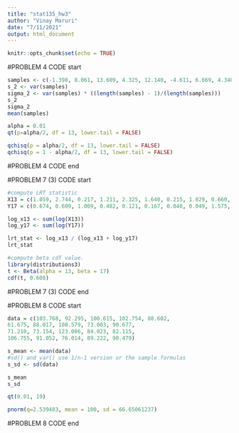 ```yaml
---
title: "stat135_hw3"
author: "Vinay Maruri"
date: "7/11/2021"
output: html_document
---
```


```r
knitr::opts_chunk$set(echo = TRUE)
```

#PROBLEM 4 CODE start

```r
samples <- c(-1.398, 8.061, 13.609, 4.325, 12.140, -4.611, 6.669, 4.340, 1.776, 7.355, -3.100, -3.784, 9.962, -4.150)
s_2 <- var(samples)
sigma_2 <- var(samples) * ((length(samples) - 1)/(length(samples)))
s_2
sigma_2
mean(samples)
```


```r
alpha = 0.01
qt(p=alpha/2, df = 13, lower.tail = FALSE)
```

```r
qchisq(p = alpha/2, df = 13, lower.tail = FALSE)
qchisq(p = 1 - alpha/2, df = 13, lower.tail = FALSE)
```

#PROBLEM 4 CODE end

#PROBLEM 7 (3) CODE start

```r
#compute LRT statistic
X13 = c(1.059, 2.744, 0.217, 1.211, 2.325, 1.640, 0.215, 1.029, 0.660, 2.066, 1.843, 2.695, 2.086)
Y17 = c(0.674, 0.609, 1.009, 0.482, 0.121, 0.167, 0.840, 0.049, 1.575, 0.063, 3.459, 1.653, 0.471, 0.343, 0.676, 1.672, 2.167)

log_x13 <- sum(log(X13))
log_y17 <- sum(log(Y17))

lrt_stat <- log_x13 / (log_x13 + log_y17)
lrt_stat
```
```r
#compute beta cdf value.
library(distributions3)
t <- Beta(alpha = 13, beta = 17)
cdf(t, 0.608)

```

#PROBLEM 7 (3) CODE end

#PROBLEM 8 CODE start

```r
data = c(103.768, 92.295, 100.615, 102.754, 88.602,
61.675, 88.017, 108.579, 73.003, 90.677,
71.210, 73.154, 123.086, 84.023, 82.115,
106.755, 91.052, 76.014, 89.222, 90.479)

s_mean <- mean(data)
#sd() and var() use 1/n-1 version or the sample formulas
s_sd <- sd(data)

s_mean
s_sd
```

```r
qt(0.01, 19)
```

```r
pnorm(q=2.539483, mean = 100, sd = 66.65061237)
```

#PROBLEM 8 CODE end